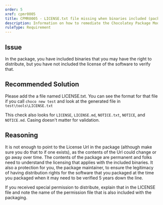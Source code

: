 ```yaml
---
order: 5
xref: cpmr0005
title: CPMR0005 - LICENSE.txt file missing when binaries included (package)
description: Information on how to remediate the Chocolatey Package Moderation Rule 0005
ruleType: Requirement
---
```


<PackageValidatorRuleRequirement />

## Issue

In the package, you have included binaries that you may have the right to distribute, but you have not included the license of the software to verify that.

## Recommended Solution

Please add the a file named LICENSE.txt. You can see the format for that file if you call `choco new test` and look at the generated file in `test\tools\LICENSE.txt`

This check also looks for `LICENSE`, `LICENSE.md`, `NOTICE.txt`, `NOTICE`, and `NOTICE.md`. Casing doesn't matter for validation.

## Reasoning

It is not enough to point to the License Url in the package (although make sure you do that to if one exists), as the contents of the Url could change or go away over time. The contents of the package are permanent and folks need to understand the licensing that applies with the included binaries. It also a protection for you, the package maintainer, to ensure the legitimacy of having distribution rights for the software that you packaged at the time you packaged when it may need to be verified 5 years down the line.

<Callout type="info">
    If you received special permission to distribute, explain that in the LICENSE file and note the name of the permission file that is also included with the packaging.
</Callout>